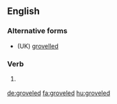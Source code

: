 ==English==

===Alternative forms===
* (UK) [[grovelled]]

===Verb===
{{head|en|verb form}}

# {{lb|en|US}} {{en-simple past of|grovel}}

[[de:groveled]]
[[fa:groveled]]
[[hu:groveled]]